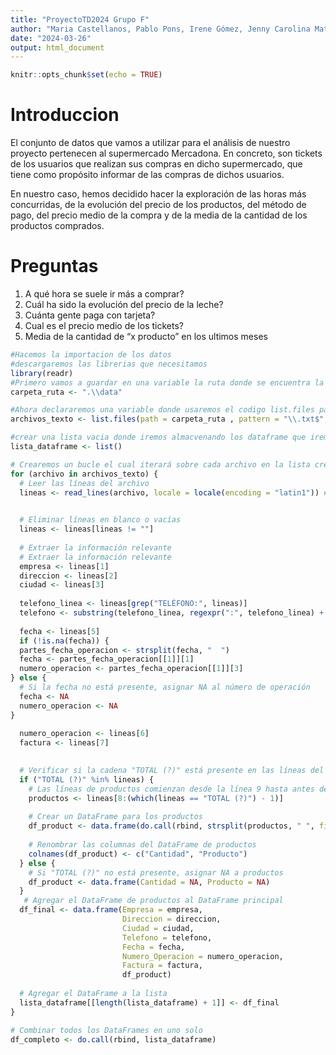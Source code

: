 ```yaml
---
title: "ProyectoTD2024 Grupo F"
author: "Maria Castellanos, Pablo Pons, Irene Gómez, Jenny Carolina Matamoros, Andreu Herrero"
date: "2024-03-26"
output: html_document
---
```


```r
knitr::opts_chunk$set(echo = TRUE)
```

# Introduccion

El conjunto de datos que vamos a utilizar para el análisis de nuestro proyecto pertenecen al supermercado Mercadona. En concreto, son tickets de los usuarios que realizan sus compras en dicho supermercado, que tiene como propósito informar de las compras de dichos usuarios. 

En nuestro caso, hemos decidido hacer la exploración de las horas más concurridas, de la evolución del precio de los productos, del método de pago, del precio medio de la compra y de la media de la cantidad de los productos comprados.


# Preguntas

1. A qué hora se suele ir más a comprar?
2. Cuál ha sido la evolución del precio de la leche?
3. Cuánta gente paga con tarjeta?
4. Cual es el precio medio de los tickets?
5. Media de la cantidad de "x producto" en los ultimos meses

```r
#Hacemos la importacion de los datos
#descargaremos las librerias que necesitamos
library(readr)
#Primero vamos a guardar en una variable la ruta donde se encuentra la carpeta con todos nuestros ficheros
carpeta_ruta <- ".\\data"

#Ahora declararemos una variable donde usaremos el codigo list.files para obtener una lista de archivos dentro de la carpeta.
archivos_texto <- list.files(path = carpeta_ruta , pattern = "\\.txt$", full.names = TRUE)

#crear una lista vacia donde iremos almacvenando los dataframe que iremos creando de cada archivo
lista_dataframe <- list()

# Crearemos un bucle el cual iterará sobre cada archivo en la lista creada previamente
for (archivo in archivos_texto) {
  # Leer las líneas del archivo
  lineas <- read_lines(archivo, locale = locale(encoding = "latin1")) #ponemos el encoding correspondiente

  
  # Eliminar líneas en blanco o vacías
  lineas <- lineas[lineas != ""]
  
  # Extraer la información relevante
  # Extraer la información relevante
  empresa <- lineas[1]
  direccion <- lineas[2]
  ciudad <- lineas[3]
  
  telefono_linea <- lineas[grep("TELÉFONO:", lineas)]
  telefono <- substring(telefono_linea, regexpr(":", telefono_linea) + 1)
  
  fecha <- lineas[5]
  if (!is.na(fecha)) {
  partes_fecha_operacion <- strsplit(fecha, "  ")
  fecha <- partes_fecha_operacion[[1]][1]
  numero_operacion <- partes_fecha_operacion[[1]][3]
} else {
  # Si la fecha no está presente, asignar NA al número de operación
  fecha <- NA
  numero_operacion <- NA
}
  
  numero_operacion <- lineas[6]
  factura <- lineas[7]

  
  # Verificar si la cadena "TOTAL (?)" está presente en las líneas del archivo
  if ("TOTAL (?)" %in% lineas) {
    # Las líneas de productos comienzan desde la línea 9 hasta antes de "TOTAL (?)" 
    productos <- lineas[8:(which(lineas == "TOTAL (?)") - 1)]
    
    # Crear un DataFrame para los productos
    df_product <- data.frame(do.call(rbind, strsplit(productos, " ", fixed = TRUE)))
    
    # Renombrar las columnas del DataFrame de productos
    colnames(df_product) <- c("Cantidad", "Producto")
  } else {
    # Si "TOTAL (?)" no está presente, asignar NA a productos
    df_product <- data.frame(Cantidad = NA, Producto = NA)
  }
   # Agregar el DataFrame de productos al DataFrame principal
  df_final <- data.frame(Empresa = empresa,
                         Direccion = direccion,
                         Ciudad = ciudad,
                         Telefono = telefono,
                         Fecha = fecha,
                         Numero_Operacion = numero_operacion,
                         Factura = factura,
                         df_product)
  
  # Agregar el DataFrame a la lista
  lista_dataframe[[length(lista_dataframe) + 1]] <- df_final
}

# Combinar todos los DataFrames en uno solo
df_completo <- do.call(rbind, lista_dataframe)


```

